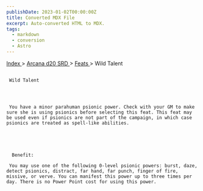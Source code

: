 ```yaml
---
publishDate: 2023-01-02T00:00:00Z
title: Converted MDX File
excerpt: Auto-converted HTML to MDX.
tags:
  - markdown
  - conversion
  - Astro
---
```







[
      Index
     ](-index)
     >
     [
      Arcana d20 SRD
     ](arcana-d20-srd-index)
     >
     [
      Feats
     ](arcana-d20-srd-feats-index)
     > Wild Talent
    





## 
     Wild Talent
    



     You have a minor parahuman psionic power. Check with your GM to make sure she is using psionics before selecting this feat. This feat may be used even if psionics are not part of the campaign, in which case psionics are treated as spell-like abilities.
    




      Benefit:
     
     You may use one of the following 0-level psionic powers: burst, daze, detect psionics, distract, far hand, far punch, finger of fire, missive, or verve. You can manifest this power up to three times per day. There is no Power Point cost for using this power.
    





